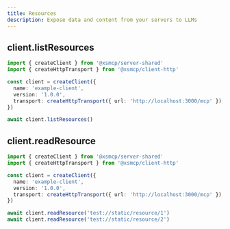 ```yaml
---
title: Resources
description: Expose data and content from your servers to LLMs
---
```


## client.listResources

```ts
import { createClient } from '@xsmcp/server-shared'
import { createHttpTransport } from '@xsmcp/client-http'

const client = createClient({
  name: 'example-client',
  version: '1.0.0',
  transport: createHttpTransport({ url: 'http://localhost:3000/mcp' }),
})

await client.listResources()
```

## client.readResource

```ts
import { createClient } from '@xsmcp/server-shared'
import { createHttpTransport } from '@xsmcp/client-http'

const client = createClient({
  name: 'example-client',
  version: '1.0.0',
  transport: createHttpTransport({ url: 'http://localhost:3000/mcp' }),
})

await client.readResource('test://static/resource/1')
await client.readResource('test://static/resource/2')
```
